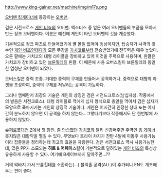 http://www.king-gainer.net/machine/img/m17s.png

[[오버맨 킹게이너]]에 등장하는 [[오버맨]].

검은 서전크로스 [[게인 비죠]]의 오버맨. 엑소더스 중 얻은 여러 오버맨들의 부품을 모아서 만든 정크 오버맨이다. 이름은 예전에 게인이 타던 오버맨의 것을 계승했다.

기본적으로 정크 파츠로 만들어졌기에 별 볼일 없어야 정상이지만, 탑승자가 사격의 굇수인 [[게인 비죠]]인데다가 모든 무장을 [[가치코]]로부터 전승받았기에 전투력은 매우 높았다. 오른 팔에는 가치코의 대형 라이플을 장비하고 있어 이것을 주력으로 사용하며, 왼팔은 가치코가 장비하고 있던 [[브륜힐데]]의 왼팔. 이 때문에 사용 오버스킬이 브륜힐데와 동일한 엄청난 오버맨이 되었다.

오버스킬은 중력 조종. 거대한 중력의 구체를 만들어서 공격하거나, 중력으로 대형의 라켓을 조성하여, 중력의 구체를 쳐날리는 공격이 가능하다.

그러나 엠페란저 최강의 기술은 게인의 상징인 검은 서전드크로스(남십자성. 작중에서의 발음은 서전크로스). 대형 라이플로 적에게 십자 형식으로 총알을 먹여서 검은 십자가 모양으로 폭파시키는 게인의 상징적 기술이다. 게인은 어지간히 인정한 상대 또는 어지간히 분노하지 않으면 이 공격을 하지 않는다...그렇다기보다 작중에서도 단 한번밖에 사용하지 않았다.

[[슈퍼로봇대전 Z]]에서 첫 참전. 좀 [[안습]]했던 [[가치코]]와 달리 신경써주면 주역인 [[킹 게이너]] 못지않은 대활약을 펼칠 수 있다. 무엇보다 트라이 챠지가 잔탄 4발에 이동후 사용가능이라 잡졸들을 정리하는데 최고의 효율을 자랑한다. 검은 서젼크로스 역시 사용가능한데, 많은 PP가 소모되는 '''히트 & 어웨이'''스킬이 기본적으로 달려있는 [[게인 비죠]]의 특성상 유용하게 사용할 수 있다. 여기에 B세이브까지 달아주면...??

거의 막바지 가서 브륜힐데를 소환하는(...) 블랙홀 공격(ALL)이 추가되니 EN도 개조해두는 편이 좋다.

